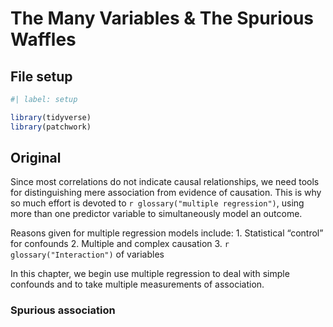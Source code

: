 # The Many Variables & The Spurious Waffles {#sec-the-many-variables}

## File setup {.unnumbered}

```r
#| label: setup

library(tidyverse)
library(patchwork)
```

## Original

Since most correlations do not indicate causal relationships, we need tools for distinguishing mere association from evidence of causation. This is why so much effort is devoted to `r glossary("multiple regression")`, using more than one predictor variable to simultaneously model an outcome.

Reasons given for multiple regression models include:
1. Statistical "control" for confounds
2. Multiple and complex causation
3. `r glossary("Interaction")` of variables

In this chapter, we begin use multiple regression to deal with simple confounds and to take multiple measurements of association. 

### Spurious association

